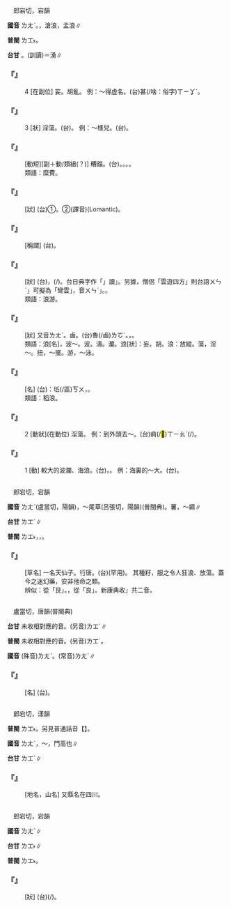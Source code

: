 
=={{ruby|浪|ㄌㄤˋ}}==

　郎宕切，宕韻

'''國音''' <rt>ㄌㄤˋ</rt>。{{ruby|(文)|ㄌㄤˊ}}，滄浪{{ruby|。|ㄌㄤˇ}}，孟浪∥

'''普閩''' <rt>ㄌㆲ˫</rt>。

'''台甘''' {{ruby|(文)|ㄌㆲ˫}}{{ruby|。|ㄌㆲˊ}}。{{ruby|(語)|ㄋㆭ˫}}{{ruby|。|ㄧㄥˋ}}(訓讀)＝湧∥

    

==='''『{{ruby|浪|ㄌㄤˋ}}』'''===
:4  [在副位] 妄。胡亂。 例：～得虛名。(台){{ruby|雖|ㄙㄨㄧ}}{{ruby|然|ㄌㄧㄢˊ}}{{ruby|/|ㆢㄧㄢˊ}}{{ruby|無|ㆠㄜˊ}}甚(/啥：俗字)<rt>ㄒㄧㆩˋ</rt>{{ruby|重|ㄉㄧㆲ˫}}{{ruby|要|ㄧㄠ˪}}{{ruby|意|ㄧ˪}}{{ruby|義|ㆣㄧ˫}}{{ruby|亦|ㄧㄚㆷ ͘}}{{ruby|有|ㄨ˫}}{{ruby|一|ㄐㄧㆵ ͘}}{{ruby|點|ㄉㄧㆰˋ}}{{ruby|名|ㄇㄧㄚˊ}}{{ruby|聲|ㄒㄧㆩ}}。
    

==='''『{{ruby|浪|ㄌㄤˋ}}』'''===
:3  [狀] 淫蕩。(台){{ruby|嬈|ㄏㄧㄠˊ}}。 例：～樣兒。(台){{ruby|嬈|ㄏㄧㄠˊ}}{{ruby|體|ㄊㆤˋ}}。
    

==='''『{{ruby|浪|ㄌㄤˋ}}{{ruby|費|ㄈㄟˋ}}』'''===
: [動短][副＋動/類組(？)] 糟蹋。(台){{ruby|浪|ㄌㆲ˫}}{{ruby|費|ㄏㄨㄧ˪}}。{{ruby|濫|ㄌㆰ˫}}{{ruby|糝|ㄙㆰˋ}}{{ruby|用|ㄧㄥ˫}}{{ruby|/|ㄧㆲ˫}}。{{ruby|扑|ㄆㄚㆷ}}{{ruby|損|ㄙㆭˋ}}。{{ruby|糟|ㄗㄠ}}{{ruby|躂|ㄊㄚㆵ}}。
:類語：糜費。
:
    

==='''『{{ruby|浪|ㄌㄤˋ}}{{ruby|漫|ㄇㄢˋ}}』'''===
: [狀] (台)①{{ruby|放|ㄏㆲˋ}}{{ruby|浪|ㄌㆲ˪}}{{ruby|無|ㆠㄜˊ}}{{ruby|受|ㄒㄧㄨ˫}}{{ruby|束|ㄙㆦㆶ}}{{ruby|縛|ㄅㄚㆶ ͘}}。②(譯音)(Lomantic)。
    

==='''『{{ruby|浪|ㄌㄤˋ}}{{ruby|子|·ㄗˇ}}』'''===
: [稱謂] (台){{ruby|浪|ㄌㆲ˫}}{{ruby|蕩|ㄉㆲ˫}}{{ruby|子|ㄗㄨˋ}}。
    

==='''『{{ruby|浪|ㄌㄤˋ}}{{ruby|蕩|ㄉㄤˋ}}』'''===
: [狀] (台){{ruby|浪|ㄌㆲ˫}}{{ruby|蕩|ㄉㆲ˫}}，{{ruby|四|ㄒㄧ˪}}{{ruby|界|ㄍㆤ˪}}{{ruby|歪|ㄨㄞ}}(/{{ruby|彎|ㄨㆮ}}){{ruby|雲|ㄨㄣˊ}}。台日典字作「{{ruby|巡|ㄙㄨㄣˊ}}」讀{{ruby|「|ㄨㄣˊ}}」。另據，僧侶「雲遊四方」則台語{{ruby|「|ㄨㄞ}}<rt>ㄨㄣˊ</rt>」可擬為「彎雲」，音{{ruby|「|ㄨㆮ}}<rt>ㄨㄣˊ</rt>」。{{ruby|放|ㄏㆲ˪}}{{ruby|縱|ㄑㄧㆲ˪}}{{ruby|<mark>&#xffae6;</mark>|ㄊㄧㆵ}}{{ruby|<mark>&#xffaec;</mark>|ㄊㄜˊ}}。
:類語：浪游。
:
    

==='''『{{ruby|孟|ㄇㄤˋ}}{{ruby|浪|ㄌㄤˋ}}』'''===
: [狀] 又音{{ruby|：|ㄇㄥˋ}}<rt>ㄌㄤˋ</rt>。鹵{{ruby|莽|ㄇㄤˇ}}。(台){{ruby|粗|ㄘㆦ}}魯(/鹵)<rt>ㄌㆦˋ</rt>。{{ruby|倉|ㄘㆲˋ}}{{ruby|皇|ㄅㆲ˫}}，{{ruby|無|ㆠㄜˊ}}{{ruby|小|ㄒㄧㄜˋ}}{{ruby|心|ㄒㄧㆬ}}。
:類語：浪[名]，波～。波。濤。瀾。浪[狀]：妄。胡。浪：放縱。蕩，淫～。扭，～擺。游，～泳。
:
    

==='''『{{ruby|麥|ㄇㄞˋ}}{{ruby|浪|ㄌㄤˋ}}』'''===
: [名] (台){{ruby|比|ㄅㄧˋ}}{{ruby|喻|ㆡㄨ˫}}{{ruby|/|ㄌㄨ˫}}：{{ruby|歸|ㄍㄨㄧ}}坵(/區)<rt>ㄎㄨ</rt>{{ruby|丌|ㆤ}}{{ruby|麥|ㆠㆤㆷ ͘}}{{ruby|仔|ㄚ}}{{ruby|欉|ㄗㄤˊ}}，{{ruby|因|ㄧㄣ}}{{ruby|風|ㄏㆲ}}{{ruby|/|ㄏㄨㄤ}}{{ruby|吹|ㄘㄨㆤ}}{{ruby|/|ㄘㆤ}}{{ruby|動|ㄉㆲ˫}}{{ruby|像|ㄑㄧㆫ˫}}{{ruby|/|ㄑㄧㆧ˫}}{{ruby|海|ㄏㄞˋ}}{{ruby|湧|ㄧㄥˋ}}{{ruby|丌|ㆤ}}{{ruby|款|ㄎㄨㄢˋ}}{{ruby|式|ㄒㄧㆵ}}。
:類語：稻浪。
:
    

==='''『{{ruby|浪|ㄌㄤˋ}}』'''===
:2  [動狀](在動位) 淫蕩。 例：到外頭去～。(台){{ruby|去|ㄎㄧ˪}}{{ruby|外|ㆣㄨㄚ˪}}{{ruby|口|ㄎㄠˋ}}{{ruby|嬈|ㄏㄧㄠˊ}}痟(/<mark>&#xf9064;</mark>)<rt>ㄒㄧㄠˋ</rt>(/{{ruby|嬈|ㄏㄧㄠˊ}}{{ruby|體|ㄊㆤˋ}})。
    

==='''『{{ruby|浪|ㄌㄤˋ}}』'''===
:1  [動] 較大的波瀾、海浪。(台){{ruby|波|ㄆㄜ}}{{ruby|浪|ㄌㆲ˫}}，{{ruby|大|ㄉㄨㄚ˫}}{{ruby|丌|ㆤ}}{{ruby|海|ㄏㄞˋ}}{{ruby|湧|ㄧㄥˋ}}。 例：海裏的～大。(台){{ruby|海|ㄏㄞˋ}}{{ruby|中|ㄉㄧㆲ}}{{ruby|波|ㄆㄜ}}{{ruby|浪|ㄌㆲ˫}}{{ruby|真|ㄐㄧㄣ}}{{ruby|大|ㄉㄨㄚ˫}}。
    

=={{ruby|莨|ㄌㄤˋ}}==

　郎宕切，宕韻

'''國音''' <rt>ㄌㄤˋ</rt>{{ruby|。|ㄌㄤˊ}}(盧當切，陽韻)，～尾草{{ruby|。|ㄌㄧㄤˊ}}(呂張切，陽韻)(普閩典)。薯，～綢∥

'''台甘''' <rt>ㄌㆲˊ</rt>∥

'''普閩''' <rt>ㄌㆲ˫</rt>，{{ruby|莨|ㄌㆲ˫}}{{ruby|菪|ㄉㆲ˫}}{{ruby|。|ㄌㄧㆲˊ}}，{{ruby|莨|ㄌㄧㆲˊ}}{{ruby|綢|ㄉㄧㄨˊ}}。

    

==='''『{{ruby|莨|ㄌㄤˋ}}{{ruby|菪|ㄉㄤˋ}}』'''===
: [草名] 一名天仙子。行唐。(台){{ruby|莨|ㄌㆲˊ}}{{ruby|菪|ㄉㆲˊ}}{{ruby|/|ㄉㆲ˫}}(罕用)。 其種籽，服之令人狂浪、放蕩。蓋今之迷幻藥，安非他命之類。
:辨似：{{ruby|茛|ㄍㄣˋ}}從「艮」。{{ruby|莨|ㄌㄤˋ}}，從「良」。新康典收{{ruby|「|ㄌㄤˋ}}{{ruby|、|ㄌㄤˊ}}」共二音。
:
    

=={{ruby|郎|ㄌㄤˋ}}==

　盧當切，唐韻(普閩典)

'''台甘''' 未收相對應的音。(另音)<rt>ㄌㆲˊ</rt>{{ruby|。|ㄋㆭˊ}}∥

'''普閩''' 未收相對應的音。(另音)<rt>ㄌㆲˊ</rt>。

'''國音''' (殊音)<rt>ㄌㄤˋ</rt>。(常音)<rt>ㄌㄤˊ</rt>∥

    

==='''『{{ruby|屎|ㄕˇ}}{{ruby|殼|ㄍㄨˇ}}{{ruby|郎|ㄌㄤˋ}}』'''===
: [名] (台){{ruby|牛|ㆣㄨˊ}}{{ruby|屎|ㄙㄞˋ}}{{ruby|龜|ㄍㄨ}}。
    

=={{ruby|閬|ㄌㄤˋ}}==

　郎宕切，漾韻

'''普閩''' <rt>ㄌㆲ˫</rt>。另見普通話音【{{ruby|閬|ㄌㄤˋ}}】。

'''國音''' <rt>ㄌㄤˋ</rt>{{ruby|。|ㄌㄤˇ}}，{{ruby|閌|ㄎㄤ}}～{{ruby|。|ㄌㄤˊ}}，門高也∥

'''台甘''' <rt>ㄌㆲˋ</rt>{{ruby|。|ㄌㆲˊ}}{{ruby|。|ㄌㆲ˫}}∥

    

==='''『{{ruby|閬|ㄌㄤˋ}}{{ruby|中|ㄓㄨㄥ}}』'''===
: [地名，山名] 又縣名在四川。
    

=={{ruby|埌|ㄌㄤˋ}}==

　郎宕切，宕韻

'''國音''' <rt>ㄌㄤˋ</rt>∥

'''台甘''' <rt>ㄌㆲ˫</rt>{{ruby|、|ㄌㆲˊ}}∥

'''普閩''' <rt>ㄌㆲ˫</rt>。

    

==='''『{{ruby|壙|ㄎㄨㄤˋ}}{{ruby|埌|ㄌㄤˋ}}』'''===
: [狀] (台){{ruby|埌|ㄌㆲ˪}}{{ruby|壙|ㄎㆲ˪}}(/{{ruby|<mark>&#xf90f0;</mark>|ㄌㆲ˪}}{{ruby|<mark>&#xf90f1;</mark>|ㄎㆲ˪}})。
    
